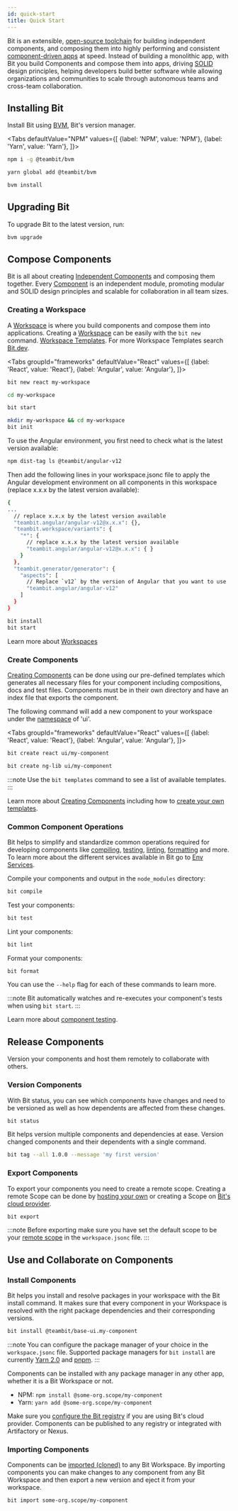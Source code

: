 ```yaml
---
id: quick-start
title: Quick Start
---
```



Bit is an extensible, [open-source toolchain](https://github.com/teambit/bit) for building independent components, and composing them into highly performing and consistent [component-driven apps](/understanding-bit/component-driven-software) at speed. Instead of building a monolithic app, with Bit you build Components and compose them into <!-- TODO [Apps](/apps/overview) --> apps, driving [SOLID](https://en.wikipedia.org/wiki/SOLID) design principles, helping developers build better software while allowing organizations and communities to scale through autonomous teams and cross-team collaboration.

## Installing Bit

Install Bit using [BVM](/reference/bvm), Bit's version manager.

<Tabs
defaultValue="NPM"
values={[
{label: 'NPM', value: 'NPM'},
{label: 'Yarn', value: 'Yarn'},
]}>
<TabItem value="NPM">

```bash
npm i -g @teambit/bvm
```

  </TabItem>
  <TabItem value="Yarn">

```bash
yarn global add @teambit/bvm
```

  </TabItem>
</Tabs>

```bash
bvm install
```

## Upgrading Bit

To upgrade Bit to the latest version, run:

```bash
bvm upgrade
```

<!-- TODO Learn more about upgrading Bit to the latest version in our [upgrading guide](/guides/upgrading/). -->

## Compose Components

Bit is all about creating [Independent Components](/components/overview) and composing them together. Every [Component](/components/overview) is an independent module, promoting modular and SOLID design principles and scalable for collaboration in all team sizes.

### Creating a Workspace

A [Workspace](/workspace/overview) is where you build components and compose them into applications. Creating a [Workspace](/workspace/overview) can be easily with the `bit new` command.
[Workspace Templates](workspace/workspace-templates). For more Workspace Templates search [Bit.dev](https://bit.dev/templates).

<Tabs
groupId="frameworks"
defaultValue="React"
values={[
{label: 'React', value: 'React'},
{label: 'Angular', value: 'Angular'},
]}>
<TabItem value="React">

```bash
bit new react my-workspace
```

```bash
cd my-workspace
```

```bash
bit start
```

  </TabItem>
  <TabItem value="Angular">

```bash
mkdir my-workspace && cd my-workspace
bit init
```

To use the Angular environment, you first need to check what is the latest version available:

```bash
npm dist-tag ls @teambit/angular-v12
```

Then add the following lines in your workspace.jsonc file to apply the Angular development environment on all components in this workspace (replace x.x.x by the latest version available):

```bash
{
...
  // replace x.x.x by the latest version available
  "teambit.angular/angular-v12@x.x.x": {},
  "teambit.workspace/variants": {
    "*": {
      // replace x.x.x by the latest version available
      "teambit.angular/angular-v12@x.x.x": { }
    }
  },
  "teambit.generator/generator": {
    "aspects": [
      // Replace `v12` by the version of Angular that you want to use
      "teambit.angular/angular-v12"
    ]
  }
}
```

```bash
bit install
bit start
```

  </TabItem>
</Tabs>

Learn more about [Workspaces](/workspace/overview)

### Create Components

[Creating Components](/getting-started/compose-components/create-components) can be done using our pre-defined templates which generates all necessary files for your component including compositions, docs and test files.
Components must be in their own directory and have an index file that exports the component.

The following command will add a new component to your workspace under the [namespace](/components/component-id#sub-categories-with-namespaces) of 'ui'.

<Tabs
groupId="frameworks"
defaultValue="React"
values={[
{label: 'React', value: 'React'},
{label: 'Angular', value: 'Angular'},
]}>
<TabItem value="React">

```bash
bit create react ui/my-component
```

  </TabItem>
  <TabItem value="Angular">

```bash
bit create ng-lib ui/my-component
```

  </TabItem>
</Tabs>

:::note
Use the `bit templates` command to see a list of available templates.
:::

Learn more about [Creating Components](/getting-started/compose-components/create-components) including how to [create your own templates](/extending-bit/guides/creating-custom-generator).

### Common Component Operations

Bit helps to simplify and standardize common operations required for developing components like [compiling](/compiler/overview), [testing](/tester/overview), [linting](/linter/overview), [formatting](/formatter/overview) and more.
To learn more about the different services available in Bit go to [Env Services](/envs/core-services).

Compile your components and output in the `node_modules` directory:

```bash
bit compile
```

Test your components:

```bash
bit test
```

Lint your components:

```bash
bit lint
```

Format your components:

```bash
bit format
```

You can use the `--help` flag for each of these commands to learn more.

:::note
Bit automatically watches and re-executes your component's tests when using `bit start`.
:::

Learn more about [component testing](/tester/overview).

## Release Components

Version your components and host them remotely to collaborate with others.

### Version Components

With Bit status, you can see which components have changes and need to be versioned as well as how dependents are affected
from these changes.

```bash
bit status
```

Bit helps version multiple components and dependencies at ease. Version changed components and their dependents
with a single command.

```bash
bit tag --all 1.0.0 --message 'my first version'
```

### Export Components

To export your components you need to create a remote scope. Creating a remote Scope can be done
by [hosting your own](/getting-started/release-components/create-remote-scope/self-host-scope) or creating a Scope on [Bit's cloud provider](https://bit.dev).

```bash
bit export
```

:::note
Before exporting make sure you have set the default scope to be your [remote scope](/scope/setting-remote-scope) in the `workspace.jsonc` file.
:::

## Use and Collaborate on Components

### Install Components

Bit helps you install and resolve packages in your workspace with the Bit install command. It makes sure that every
component in your Workspace is resolved with the right package dependencies and their corresponding versions.

```bash
bit install @teambit/base-ui.my-component
```

:::note
You can configure the package manager of your choice in the `workspace.jsonc` file. Supported package managers
for `bit install` are currently [Yarn 2.0](/) and [pnpm](/).
:::

Components can be installed with any package manager in any other app, whether it is a Bit Workspace or not.

- NPM: `npm install @some-org.scope/my-component`
- Yarn: `yarn add @some-org.scope/my-component`

Make sure you [configure the Bit registry](/configurations/config-files#npm-config-npmrc) if you are using Bit's cloud provider. Components can be published to any registry or integrated with Artifactory or Nexus.

### Importing Components

Components can be [imported (cloned)](/workspace/importing-components) to any Bit Workspace. By importing components you can make changes to any component
from any Bit Workspace and then export a new version and eject it from your workspace.

```bash
bit import some-org.scope/my-component
```

<!-- ### Change requests

Create a new branch for your component, commit your changes and then export your components to a remote scope.

```bash
bit switch my-feature --create # create and switch to a new branch called my-feature
bit snap --all # commit all changes
bit export # export your components to a remote scope
```

:::warning
@Ran This is not working yet and not ready to be documented
::: -->
